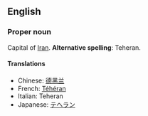 ==English==

===Proper noun===

Capital of [[Iran]].  '''Alternative spelling''': Teheran.

====Translations====
*Chinese: [[德黑兰]]
*French: [[Téhéran]]
*Italian: Teheran
*Japanese: [[テヘラン]]